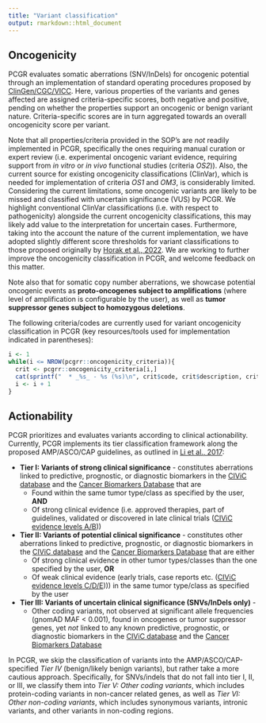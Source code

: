 ```yaml
---
title: "Variant classification"
output: rmarkdown::html_document
---
```


## Oncogenicity

PCGR evaluates somatic aberrations (SNV/InDels) for oncogenic potential through an implementation of standard operating procedures proposed by [ClinGen/CGC/VICC](https://pubmed.ncbi.nlm.nih.gov/35101336/). Here, various properties of the variants and genes affected are assigned criteria-specific scores, both negative and positive, pending on whether the properties support an oncogenic or benign variant nature. Criteria-specific scores are in turn aggregated towards an overall oncogenicity score per variant.

Note that all properties/criteria provided in the SOP's are _not_ readily implemented in PCGR, specifically the ones requiring manual curation or expert review (i.e. experimental oncogenic variant evidence, requiring support from _in vitro_ or _in vivo_ functional studies (criteria _OS2_)). Also, the current source for existing oncogenicity classifications (ClinVar), which is needed for implementation of criteria _OS1_ and _OM3_, is considerably limited. Considering the current limitations, some oncogenic variants are likely to be missed and classified with uncertain significance (VUS) by PCGR. We highlight conventional ClinVar classifications (i.e. with respect to pathogenicity) alongside the current oncogenicity classifications, this may likely add value to the interpretation for uncertain cases. Furthermore, taking into the account the nature of the current implementation, we have adopted slightly different score thresholds for variant classifications to those proposed originally by [Horak et al., 2022](https://pubmed.ncbi.nlm.nih.gov/35101336/). We are working to further improve the oncogenicity classification in PCGR, and welcome feedback on this matter.

Note also that for somatic copy number aberrations, we showcase potential oncogenic events as **proto-oncogenes subject to amplifications** (where level of amplification is configurable by the user), as well as **tumor suppressor genes subject to homozygous deletions**.

The following criteria/codes are currently used for variant oncogenicity classification in PCGR (key resources/tools used for implementation indicated in parentheses):

```r

i <- 1
while(i <= NROW(pcgrr::oncogenicity_criteria)){
  crit <- pcgrr::oncogenicity_criteria[i,]
  cat(sprintf("  * _%s_ - %s (%s)\n", crit$code, crit$description, crit$resource))
  i <- i + 1
}

```

## Actionability

PCGR prioritizes and evaluates variants according to clinical actionability. Currently, PCGR implements its tier classification framework along the proposed AMP/ASCO/CAP guidelines, as outlined in [Li et al., 2017](https://www.ncbi.nlm.nih.gov/pmc/articles/PMC5707196/):

- **Tier I: Variants of strong clinical significance** - constitutes aberrations linked to predictive, prognostic, or diagnostic biomarkers in the [CIViC database](https://civicdb.org) and the [Cancer Biomarkers Database](https://www.cancergenomeinterpreter.org/biomarkers) that are
	 - Found within the same tumor type/class as specified by the user, **AND**
	 - Of strong clinical evidence (i.e. approved therapies, part of guidelines, validated or discovered in late clinical trials ([CIViC evidence levels A/B](https://civic.readthedocs.io/en/latest/model/evidence/level.html)))
	 
 - **Tier II: Variants of potential clinical significance** - constitutes other aberrations linked to predictive, prognostic, or diagnostic biomarkers in the [CIViC database](https://civicdb.org) and the [Cancer Biomarkers Database](https://www.cancergenomeinterpreter.org/biomarkers) that are either
	 - Of strong clinical evidence in other tumor types/classes than the one specified by the user, **OR**
	 - Of weak clinical evidence (early trials, case reports etc. ([CIViC evidence levels C/D/E](https://civic.readthedocs.io/en/latest/model/evidence/level.html)))) in the same tumor type/class as specified by the user
	 
 - **Tier III: Variants of uncertain clinical significance (SNVs/InDels only)** -
   - Other coding variants, not observed at significant allele frequencies (gnomAD MAF < 0.001), found in oncogenes or tumor suppressor genes, yet _not_ linked to any known predictive, prognostic, or diagnostic biomarkers in the [CIViC database](https://civicdb.org) and the [Cancer Biomarkers Database](https://www.cancergenomeinterpreter.org/biomarkers)

In PCGR, we skip the classification of variants into the AMP/ASCO/CAP-specified *Tier IV* (benign/likely benign variants), but rather take a more cautious approach. Specifically, for SNVs/indels that do not fall into tier I, II, or III, we classify them into *Tier V: Other coding variants*, which includes protein-coding variants in non-cancer related genes, as well as *Tier VI: Other non-coding variants*, which includes synonymous variants, intronic variants, and other variants in non-coding regions.
